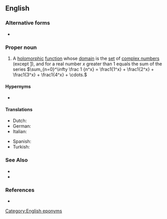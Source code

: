{{also|Riemann zeta-function}}
==English==

===Alternative forms===
* {{l|en|Riemann zeta-function}}

===Proper noun===
{{en-proper noun}}

# {{lb|en|mathematics|analysis}} A [[holomorphic]] [[function]] whose [[domain]] is the [[set]] of [[complex number]]s (except [[one|1]]), and for a real number ''x'' greater than 1 equals the sum of the series <math>\sum_{n=0}^\infty \frac 1 {n^x} = \frac1{1^x} + \frac1{2^x} + \frac1{3^x} + \frac1{4^x} + \cdots.</math>

====Hypernyms====
* {{l|en|function}}

====Translations====
{{trans-top|function}}
* Dutch: {{t|nl|Riemann-zeta-functie}}
* German: {{t|de|riemannsche ζ-Funktion|f}}
* Italian: {{t|it|funzione zeta di Riemann|f}}
{{trans-mid}}
* Spanish: {{t|es|función zeta de Riemann|f}}
* Turkish: {{t|tr|Riemann zeta fonksiyonu}}
{{trans-bottom}}
===See Also===
* {{l|en|Riemann hypothesis}}
* {{l|en|Dirichlet eta function}}

===References===
* {{pedia}}

[[Category:English eponyms]]